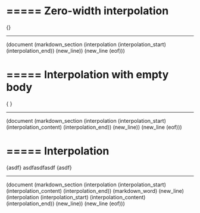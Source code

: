 =====
Zero-width interpolation
=====
{}

----

(document
  (markdown_section
    (interpolation
      (interpolation_start)
      (interpolation_end))
    (new_line))
  (new_line
    (eof)))

=====
Interpolation with empty body
=====
{  	  }

----

(document
  (markdown_section
    (interpolation
      (interpolation_start)
      (interpolation_content)
      (interpolation_end))
    (new_line))
  (new_line
    (eof)))

=====
Interpolation
=====
{asdf} asdfasdfasdf
{asdf}

----

(document
  (markdown_section
    (interpolation
      (interpolation_start)
      (interpolation_content)
      (interpolation_end))
    (markdown_word)
    (new_line)
    (interpolation
      (interpolation_start)
      (interpolation_content)
      (interpolation_end))
    (new_line))
  (new_line
    (eof)))
